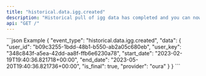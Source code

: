 ```yaml
---
title: "historical.data.igg.created"
description: "Historical pull of igg data has completed and you can now pull data for this resource."
api: "GET /"
---
```

<ResponseField name="event_type" type="string | null" required="False" default="historical.data.igg.created">

</ResponseField>
<ResponseField name="data" type="HistoricalWebhookPayload">

<Expandable title="HistoricalWebhookPayload" defaultOpen="true">
<ResponseField name="user_id" type="string" required="True">

</ResponseField>
<ResponseField name="user_key" type="string" required="True">

</ResponseField>
<ResponseField name="start_date" type="string" required="True">

</ResponseField>
<ResponseField name="end_date" type="string" required="True">

</ResponseField>
<ResponseField name="is_final" type="boolean" required="True">

</ResponseField>
<ResponseField name="provider" type="string" required="True">

</ResponseField>
</Expandable>
</ResponseField>
<ResponseExample>
```json Example
{
  "event_type": "historical.data.igg.created",
  "data": {
    "user_id": "b09c3255-1bdd-48b1-b550-ab2a05c680eb",
    "user_key": "348c843f-a5ea-42dd-aa8f-ffb6e6230a78",
    "start_date": "2023-02-19T19:40:36.821718+00:00",
    "end_date": "2023-05-20T19:40:36.821736+00:00",
    "is_final": true,
    "provider": "oura"
  }
}
```
</ResponseExample>
